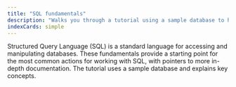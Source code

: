 ```yaml
---
title: "SQL fundamentals"
description: "Walks you through a tutorial using a sample database to help explain database concepts"
indexCards: simple
---
```


Structured Query Language (SQL) is a standard language for accessing and manipulating databases. These fundamentals provide a starting point for the most common actions for working with SQL, with pointers to more in-depth documentation. The tutorial uses a sample database and explains key concepts.
